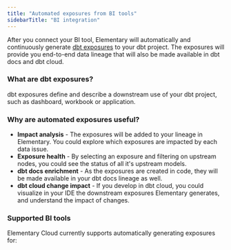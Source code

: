 ```yaml
---
title: "Automated exposures from BI tools"
sidebarTitle: "BI integration"
---
```


After you connect your BI tool, Elementary will automatically and continuously generate [dbt exposures](https://docs.getdbt.com/docs/build/exposures) to your dbt project.
The exposures will provide you end-to-end data lineage that will also be made available in dbt docs and dbt cloud.

### What are dbt exposures?

dbt exposures define and describe a downstream use of your dbt project, such as dashboard, workbook or application.

### Why are automated exposures useful?

- **Impact analysis** - The exposures will be added to your lineage in Elementary. You could explore which exposures are impacted by each data issue.
- **Exposure health** - By selecting an exposure and filtering on upstream nodes, you could see the status of all it's upstream models.
- **dbt docs enrichment** - As the exposures are created in code, they will be made available in your dbt docs lineage as well.
- **dbt cloud change impact** - If you develop in dbt cloud, you could visualize in your IDE the downstream exposures Elementary generates, and understand the impact of changes.

### Supported BI tools

Elementary Cloud currently supports automatically generating exposures for:

<Snippet file="cloud/integrations/cards-groups/bi-cards.mdx" />
